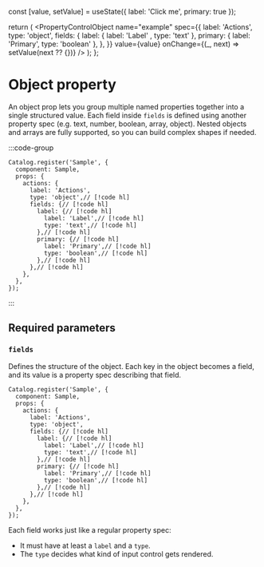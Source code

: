 
  const [value, setValue] = useState({ label: 'Click me', primary: true });

  return (
    <PropertyControlObject
      name="example"
      spec={{
        label: 'Actions',
        type: 'object',
        fields: {
          label: { label: 'Label' , type: 'text' },
          primary: { label: 'Primary', type: 'boolean' },
        },
      }}
      value={value}
      onChange={(_, next) => setValue(next ?? {})}
    />
  );
};

# Object property

An object prop lets you group multiple named properties together into a single structured value.
Each field inside `fields` is defined using another property spec (e.g. text, number, boolean, array, object).
Nested objects and arrays are fully supported, so you can build complex shapes if needed.

:::code-group
<div data-title="Preview">
  <BasicUsage />
</div>

```tsx showLineNumbers [Code]
Catalog.register('Sample', {
  component: Sample,
  props: {
    actions: {
      label: 'Actions',
      type: 'object',// [!code hl]
      fields: {// [!code hl]
        label: {// [!code hl]
          label: 'Label',// [!code hl]
          type: 'text',// [!code hl]
        },// [!code hl]
        primary: {// [!code hl]
          label: 'Primary',// [!code hl]
          type: 'boolean',// [!code hl]
        },// [!code hl]
      },// [!code hl]
    },
  },
});
```
:::

## Required parameters

### `fields`

Defines the structure of the object.
Each key in the object becomes a field, and its value is a property spec describing that field.

```tsx showLineNumbers
Catalog.register('Sample', {
  component: Sample,
  props: {
    actions: {
      label: 'Actions',
      type: 'object',
      fields: {// [!code hl]
        label: {// [!code hl]
          label: 'Label',// [!code hl]
          type: 'text',// [!code hl]
        },// [!code hl]
        primary: {// [!code hl]
          label: 'Primary',// [!code hl]
          type: 'boolean',// [!code hl]
        },// [!code hl]
      },// [!code hl]
    },
  },
});
```

Each field works just like a regular property spec:

- It must have at least a `label` and a `type`.
- The `type` decides what kind of input control gets rendered.
